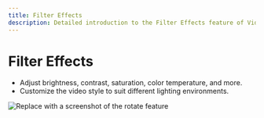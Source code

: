 ```yaml
---
title: Filter Effects
description: Detailed introduction to the Filter Effects feature of VideoRoll
---
```


# Filter Effects

- Adjust brightness, contrast, saturation, color temperature, and more.
- Customize the video style to suit different lighting environments.

![Replace with a screenshot of the rotate feature](../../assets/image/video.png)